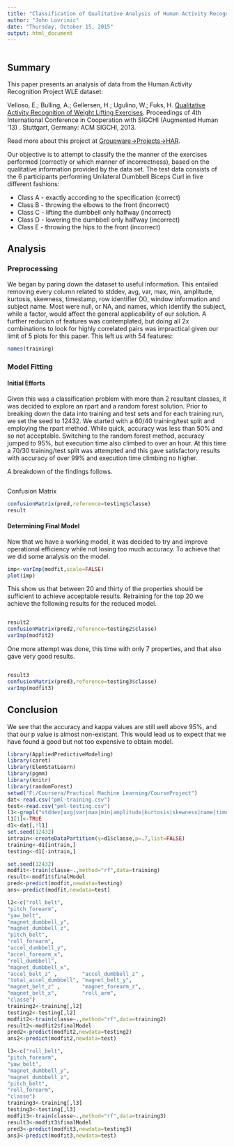 ```yaml
---
title: "Classification of Qualitative Analysis of Human Activity Recognition of Exercise Routines"
author: "John Lovrinic"
date: "Thursday, October 15, 2015"
output: html_document
---
```

```r
```
## Summary
This paper presents an analysis of data from the Human Activity Recognition Project WLE dataset:
  
  
Velloso, E.; Bulling, A.; Gellersen, H.; Ugulino, W.; Fuks, H. [Qualitative Activity Recognition of Weight Lifting Exercises](http://groupware.les.inf.puc-rio.br/work.jsf?p1=11201). Proceedings of 4th International Conference in Cooperation with SIGCHI (Augmented Human '13) . Stuttgart, Germany: ACM SIGCHI, 2013. 

Read more about this project at [Groupware->Projects->HAR](http://groupware.les.inf.puc-rio.br/har#sbia_paper_section).

Our objective is to attempt to classify the the manner of the exercises performed (correctly or which manner of incorrectness), based on the qualitative information provided by the data set. 
The test data consists of the 6 participants performing Unilateral Dumbbell Biceps Curl in five different fashions:

- Class A - exactly according to the specification (correct)
- Class B - throwing the elbows to the front (incorrect)
- Class C - lifting the dumbbell only halfway (incorrect)
- Class D - lowering the dumbbell only halfway (incorrect)
- Class E - throwing the hips to the front (incorrect)



## Analysis
### Preprocessing
We began by paring down the dataset to useful information.  This entailed removing every column related to stddev, avg, var, max, min, amplitude, kurtosis, skewness, timestamp, row identifier (X), window information and subject name.  Most were null, or NA, and names, which identify the subject, while a factor, would affect the general applicability of our solution.  A further reducion of features was contemplated, but doing all 2x combinations to look for highly correlated pairs was impractical given our limit of 5 plots for this paper.  This left us with 54 features:

``` r
names(training)
```

### Model Fitting
#### Initial Efforts
Given this was a classification problem with more than 2 resultant classes, it was decided to explore an rpart and a random forest solution.  Prior to breaking down the data into training and test sets and for each training run, we set the seed to 12432.  We started with a 60/40 training/test split and employing the rpart method.  While quick, accuracy was less than 50% and so not acceptable. Switching to the random forest method, accuracy jumped to 95%, but execution time also climbed to over an hour.  At this time a 70/30 training/test split was attempted and this gave satisfactory results with accuracy of over 99% and execution time climbing no higher.

A breakdown of the findings follows.
```r
```
Confusion Matrix
```r
confusionMatrix(pred,reference=testing$classe)
result
```
#### Determining Final Model
Now that we have a working model, it was decided to try and improve operational efficiency while not losing too much accuracy.  To achieve that we did some analysis on the model.

```r
imp<-varImp(modfit,scale=FALSE)
plot(imp)
```

This show us that between 20 and thirty of the properties should be sufficient to achieve acceptable results.  Retraining for the top 20 we achieve the following results for the reduced model.

```r
```

```r
result2
confusionMatrix(pred2,reference=testing2$classe)
varImp(modfit2)
```

One more attempt was done, this time with only 7 properties, and that also gave very good results.

```r
```

```r
result3
confusionMatrix(pred3,reference=testing3$classe)
varImp(modfit3)
```
## Conclusion
We see that the accuracy and kappa values are still well above 95%, and that our p value is almost non-existant.  This would lead us to expect that we have found a good but not too expensive to obtain model.


```r
library(AppliedPredictiveModeling)
library(caret)
library(ElemStatLearn)
library(pgmm)
library(knitr)
library(randomForest)
setwd("F:/Coursera/Practical Machine Learning/CourseProject")
dat<-read.csv("pml-training.csv")
test<-read.csv("pml-testing.csv")
l1<-grepl("stddev|avg|var|max|min|amplitude|kurtosis|skewness|name|timestamp|window",names(dat),perl=TRUE,ignore.case=TRUE)
l1[1]<-TRUE
d1<-dat[,!l1]
set.seed(12432)
intrain<-createDataPartition(y=d1$classe,p=.7,list=FALSE)
training<-d1[intrain,]
testing<-d1[-intrain,]
```


``` r
set.seed(12432)
modfit<-train(classe~.,method="rf",data=training)
result<-modfit$finalModel
pred<-predict(modfit,newdata=testing)
ans<-predict(modfit,newdata=test)
```

``` r
l2<-c("roll_belt",
"pitch_forearm",
"yaw_belt",
"magnet_dumbbell_y",
"magnet_dumbbell_z",
"pitch_belt",
"roll_forearm",
"accel_dumbbell_y",
"accel_forearm_x",
"roll_dumbbell",
"magnet_dumbbell_x",  
"accel_belt_z" ,        "accel_dumbbell_z" ,   
"total_accel_dumbbell", "magnet_belt_y",       
"magnet_belt_z" ,       "magnet_forearm_z",    
"magnet_belt_x",        "roll_arm",            
"classe")
training2<-training[,l2]
testing2<-testing[,l2]
modfit2<-train(classe~.,method="rf",data=training2)
result2<-modfit2$finalModel
pred2<-predict(modfit2,newdata=testing2)
ans2<-predict(modfit2,newdata=test)
```


``` r
l3<-c("roll_belt",
"pitch_forearm",
"yaw_belt",
"magnet_dumbbell_y",
"magnet_dumbbell_z",
"pitch_belt",
"roll_forearm",           
"classe")
training3<-training[,l3]
testing3<-testing[,l3]
modfit3<-train(classe~.,method="rf",data=training3)
result3<-modfit3$finalModel
pred3<-predict(modfit3,newdata=testing3)
ans3<-predict(modfit3,newdata=test)
```
